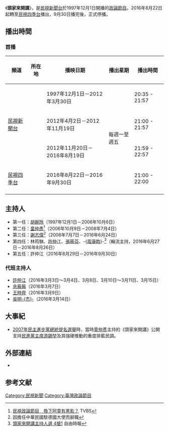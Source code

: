 {{expand|time=2010-07-14T09:04:18+00:00}}
{{Infobox television
| show_name            = 頭家來開講
| original_name        = 
| image                = 
| caption              = 
| 製作公司             = [[民視新聞台|民視新聞]]部
| genre                = [[政論節目|政論節目]]
| presenter            = 詳見[[#主持人|主持人]]
| country              = {{ROC-TW}}
| language             = [[現代標準漢語|國語]]、[[閩南語|閩南語]]
| 字幕                 = [[中文|中文]]
| supervising_producer = 
| runtime              = 90分鐘→60分鐘（含廣告）
| first_run            = {{TW}}                  
| channel              = [[民視新聞台|民視新聞台]]
| first_aired          = 1997年12月1日
| last_aired           = 2016年8月19日
| 播出時間              = 
| channel_1            = [[民視台灣台|民視四季台]]
| first_run_1          = {{TW}} 
| first_aired_1        = 2016年8月22日
| last_aired_1         = 2016年9月30日
| 播出時間1             = 
| 相關節目             = [[政經看民視|政經看民視]]<br>[[大家講看嘜|大家講看嘜]]
| website              = 
}}
《'''頭家來開講'''》，是[[民視新聞台|民視新聞台]]於1997年12月1日開播的[[政論節目|政論節目]]。2016年8月22日起轉至[[民視台灣台|民視四季台]]播出，9月30日播完後，正式停播。

==播出時間==
=== 首播 ===
{| class="wikitable" style="text-align:center"
|- 
!頻道||所在地||播映日期||播出星期||播出時間
|-
|rowspan=3|[[民視新聞台|民視新聞台]]||rowspan=4|{{TWN}}||1997年12月1日－2012年3月30日||rowspan=4|每週一至週五 ||20:35 - 21:57
|-
|2012年4月2日－2012年11月19日||21:00 - 21:57
|-
|2012年11月20日－2016年8月19日||21:59 - 22:57
|-
|[[民視台灣台|民視四季台]]||2016年8月22日－2016年9月30日||21:00 - 22:00
|-
|}

==主持人==
*第一任：[[胡婉玲|胡婉玲]]（1997年12月1日－2006年10月6日）
*第二任：[[童仲彥|童仲彥]]<ref>[http://news.tvbs.com.tw/politics/174355 民視政論節目　換下阿童有黑影？] {{Wayback|url=http://news.tvbs.com.tw/politics/174355 |date=20190616094057 }} TVBS</ref>（2006年10月9日－2008年7月4日）
*第三任：[[謝志偉_(臺灣)|謝志偉]]<ref>因擔任中華民國駐德國大使而辭職</ref>（2008年7月7日－2016年6月24日）
*第四任：林筠騏、[[許仲江|許仲江]]、[[張筱芬|張筱芬]]、-{[[周康韵|周康韵]]}-<ref>[http://ent.ltn.com.tw/news/paper/1004700 頭家來開講主持人選 4搶1] {{Wayback|url=http://ent.ltn.com.tw/news/paper/1004700 |date=20190628104748 }} 自由時報</ref>（輪流主持，2016年6月27日－2016年8月26日）
*第五任：許仲江（2016年8月29日－2016年9月30日）

=== 代班主持人 ===
*[[許仲江|許仲江]]（2016年3月3日～3月4日、3月8日、3月10日～3月11日、3月15日）
*[[余莓莓|余莓莓]]（2016年3月7日）
*[[王時齊|王時齊]]（2016年3月9日）
*[[吳明杰|吳明-{杰}-]]（2016年3月14日）

==大事紀==
*[[2007年民主進步黨總統提名選舉|2007年民主進步黨總統提名選舉]]時，當時[[童仲彥|童仲彥]]主持的《頭家來開講》公開支持[[民進黨主席|民進黨主席]][[游錫堃|游錫堃]]及其強硬推動的重度排藍民調。

==外部連結==
*{{youtube|playlist=PL34FD29497BA3CD31|頭家來開講}}{{zh-tw}}

== 参考文献 ==
{{Reflist}}

{{電視節目的變遷
|電視台    = {{TWN}} [[民視新聞台|民視新聞台]]
|播放檔次  = 每週一至週五 22:00 - 23:00
|節目名稱  = 頭家來開講<br/>（1997年12月1日－2016年8月19日）
|上一節目  = 未知
|下一節目  = [[政經看民視|政經看民視]] <br/>（週一至週六19:55 - 22:00）<br/>（2016年8月22日－2019年4月22日）
|2電視台   = {{TWN}} [[民視台灣台|民視四季台]]
|2播放檔次 = 每週一至週五 21:00 - 22:00
|2節目名稱 = 頭家來開講<br>（2016年8月22日－2016年9月30日）
|2上一節目 = [[廉政英雄|廉政英雄]]（重播）
|2下一節目 = 民視九點晚間新聞<br>（2016年10月3日－2017年9月1日）
}}

[[Category:民視新聞|Category:民視新聞]]
[[Category:臺灣政論節目|Category:臺灣政論節目]]